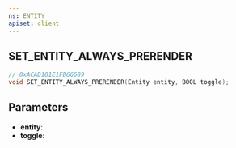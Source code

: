 ```yaml
---
ns: ENTITY
apiset: client
---
```

## SET_ENTITY_ALWAYS_PRERENDER

```c
// 0xACAD101E1FB66689
void SET_ENTITY_ALWAYS_PRERENDER(Entity entity, BOOL toggle);
```


## Parameters
* **entity**:
* **toggle**: